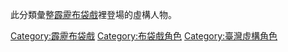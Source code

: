{{Catnav|頁面分類|人物|虛構角色|布袋戲角色}}
{{Catnav|頁面分類|人文學科|文学|虛構|虛構角色|布袋戲角色}}

此分類彙整[[霹靂布袋戲|霹靂布袋戲]]裡登場的虛構人物。

[[Category:霹靂布袋戲|Category:霹靂布袋戲]]
[[Category:布袋戲角色|Category:布袋戲角色]]
[[Category:臺灣虛構角色|Category:臺灣虛構角色]]